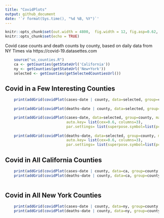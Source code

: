 ```yaml
---
title: "CovidPlots"
output: github_document
date: '`r format(Sys.time(), "%d %B, %Y")`'
---
```



```r
knitr::opts_chunk$set(out.width = 4800,  fig.width = 12, fig.asp=0.62,  dev = 'svg') 
knitr::opts_chunk$set(echo = TRUE)
```



Covid case counts and death counts by county, based on daily data from NY Times via https://covid-19.datasettes.com
```r
    source("us_counties.R")
    ca <- getCounties(getStateUrl('California'))
    ny <- getCounties(getStateUrl('New+York'))
    selected <- getCounties(getSelectedCountiesUrl())

```

## Covid in a Few Interesting Counties

```r

    print(addGrid(covidPlot(cases~date | county, data=selected, group=county, main="Selected Counties")))
    
    print(addGrid(covidPlot(deaths~date | county, data=selected, group=county, main="Selected Counties")))

    print(addGrid(covidPlot(cases~date, data=selected, group=county, main="Selected Counties",
                            auto.key= list(cex=0.6, columns=3),
                            par.settings= list(superpose.symbol=list(pch=1:25)) )))
    
    print(addGrid(covidPlot(deaths~date, data=selected, group=county, main="Selected Counties",
                            auto.key= list(cex=0.6, columns=3),
                            par.settings= list(superpose.symbol=list(pch=1:25)) )))

```

## Covid in All California Counties
```r
    print(addGrid(covidPlot(cases~date | county, data=ca, group=county, main="California Counties")))
    print(addGrid(covidPlot(deaths~date | county, data=ca, group=county, main="California Counties")))
    
```

## Covid in All New York Counties
```r
    print(addGrid(covidPlot(cases~date | county, data=ny, group=county, main="New York Counties")))
    print(addGrid(covidPlot(deaths~date | county, data=ny, group=county, main="New York Counties")))
```
